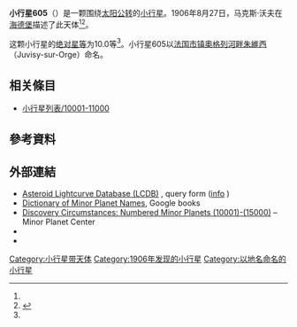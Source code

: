 {{Infobox planet
 | minorplanet     = yes
 | name            = 605 Juvisia
 | background      = #D6D6D6
 | image = 
 | image_size      = 
 | caption         =
 | discovery_ref   =  <ref name="MPC-object" />
 | discoverer      = [[马克斯·沃夫|马克斯·沃夫]]
 | discovery_site  = [[海德堡|海德堡]]
 | discovered      = 1906年8月27日
 | mpc_name        = 605 Juvisia
 | alt_names       = 605 Juvisia
 | pronounced      = 
 | named_after     = <ref name="MPC-object" />
 | mp_category     = [[主帶小行星|主帶小行星]] <ref name="MPC-object" /><ref name="jpldata" />
 | orbit_ref       = <ref name="a">[http://ssd.jpl.nasa.gov/sbdb.cgi?sstr=605 605] {{Wayback|url=http://ssd.jpl.nasa.gov/sbdb.cgi?sstr=605 |date=20200803103910 }}，小行星數據庫瀏覽器（JPL Small-Body Database Browser）－[[美国国家航空航天局|美国国家航空航天局]]喷气推进实验室</ref>
 | epoch           = 2018-03-23.0（[[儒略日|JD]] 2458200.5）
 | uncertainty     = 0
 | observation_arc = 
 | aphelion = {{convert|3.416|AU|km|3|abbr=on|lk=out}}
 | perihelion      = {{convert|2.5871473|AU|km|3|abbr=on}}
 | semimajor       = 3.0016718
 | eccentricity    = 0.1380979
 | period          = 5.2[[儒略年|yr]]
 | mean_anomaly    = 207.16366[[度|°]]
 | mean_motion     = {{Deg2DMS|0.18952170|sup=ms}} / day
 | inclination     = 19.64553
 | asc_node        = 342.83891°
 | arg_peri        = 14.59164
 | mean_diameter   = 
 | rotation        = 
 | albedo          =
 | spectral_type   =
 | abs_magnitude   = 10.0<ref name="jpldata" />
}}
'''小行星605'''（{{lang-en|605 Juvisia}}）是一颗围绕[[太阳|太阳]][[公转|公转]]的[[小行星|小行星]]。1906年8月27日，马克斯·沃夫在[[海德堡|海德堡]]描述了此天体<ref name="a" /><ref>{{cite news|title=小行星列表|url=http://cfa-www.harvard.edu/iau/lists/NumberedMPs.txt|accessdate=2018-10-19|newspaper=哈佛大学|archive-date=2008-05-17|archive-url=https://web.archive.org/web/20080517010638/http://cfa-www.harvard.edu/iau/lists/NumberedMPs.txt|dead-url=no}}</ref>。

这颗小行星的[[绝对星等|绝对星等]]为10.0等<ref name="a" />。小行星605以[[法国|法国]][[市镇_(法国)|市镇]][[奧格列河畔朱維西|奧格列河畔朱維西]]（Juvisy-sur-Orge）命名。

== 相关條目 ==
*[[小行星列表/10001-11000|小行星列表/10001-11000]]

== 參考資料 ==
{{reflist|refs=

<ref name="jpldata">{{cite web
 |type         = 2018-01-26 last obs.
 |title        = JPL Small-Body Database Browser:605 Juvisia-605 Juvisia
 |url          = https://ssd.jpl.nasa.gov/sbdb.cgi?sstr=605
 |publisher    = [[Jet_Propulsion_Laboratory|Jet Propulsion Laboratory]]
 |accessdate   = 28 March 2018
 |archive-date = 2020-08-03
 |archive-url  = https://web.archive.org/web/20200803103910/https://ssd.jpl.nasa.gov/sbdb.cgi?sstr=605
 |dead-url     = no
}}</ref>

<ref name="MPC-object">{{cite web
  |title      = 605 Juvisia
  |work      = Minor Planet Center
  |url      = https://www.minorplanetcenter.net/db_search/show_object?object_id=605
  |accessdate      = 28 March 2018
  |archive-date      = 2016-03-04
  |archive-url      = https://web.archive.org/web/20160304101612/http://minorplanetcenter.net/db_search/show_object?object_id=605
  |dead-url      = no
  }}</ref>

}}

==  外部連結 ==
* [http://www.minorplanet.info/PHP/lcdbsummaryquery.php Asteroid Lightcurve Database (LCDB)] {{Wayback|url=http://www.minorplanet.info/PHP/lcdbsummaryquery.php |date=20171210173955 }}, query form ([http://www.minorplanet.info/lightcurvedatabase.html info] {{Wayback|url=http://www.minorplanet.info/lightcurvedatabase.html |date=20171216050541 }})
* [https://books.google.com/books?id=aeAg1X7afOoC&pg Dictionary of Minor Planet Names], Google books
* [http://www.minorplanetcenter.net/iau/lists/NumberedMPs010001.html Discovery Circumstances: Numbered Minor Planets (10001)-(15000)] {{Wayback|url=http://www.minorplanetcenter.net/iau/lists/NumberedMPs010001.html |date=20180612162317 }} – Minor Planet Center
* {{AstDys|605}}
* {{JPL small body}}

{{Minor Planet Number|[[小行星604|小行星604]]|[[小行星606|小行星606]]}}
{{小天体}}

[[Category:小行星带天体|Category:小行星带天体]]
[[Category:1906年发现的小行星|Category:1906年发现的小行星]]
[[Category:以地名命名的小行星|Category:以地名命名的小行星]]